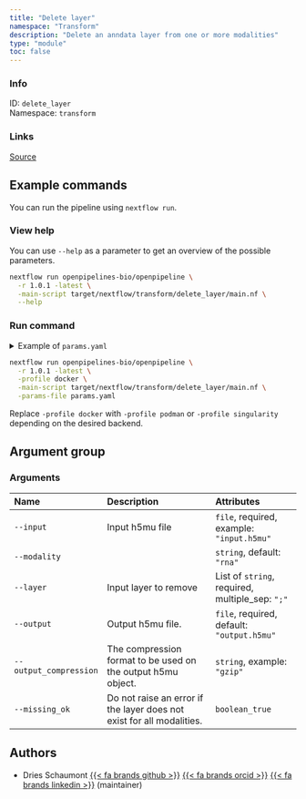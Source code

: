 ```yaml
---
title: "Delete layer"
namespace: "Transform"
description: "Delete an anndata layer from one or more modalities"
type: "module"
toc: false
---
```


::: {.column-margin}

### Info

ID: `delete_layer`  
Namespace: `transform`

### Links
[Source](https://github.com/openpipelines-bio/openpipeline/blob/1.0.1/./src/transform/delete_layer){.btn-action .btn-sm .btn-info .btn role="button"}

:::



## Example commands

You can run the pipeline using `nextflow run`.

### View help

You can use `--help` as a parameter to get an overview of the possible parameters.

```bash
nextflow run openpipelines-bio/openpipeline \
  -r 1.0.1 -latest \
  -main-script target/nextflow/transform/delete_layer/main.nf \
  --help
```

### Run command

<details>
<summary>Example of `params.yaml`</summary>
```yaml
# Arguments
input: # please fill in - example: "input.h5mu"
modality: "rna"
layer: # please fill in - example: ["foo"]
# output: "$id.$key.output.h5mu"
# output_compression: "gzip"
missing_ok: false

# Nextflow input-output arguments
publish_dir: # please fill in - example: "output/"
# param_list: "my_params.yaml"
```
</details>

```bash
nextflow run openpipelines-bio/openpipeline \
  -r 1.0.1 -latest \
  -profile docker \
  -main-script target/nextflow/transform/delete_layer/main.nf \
  -params-file params.yaml
```

:::{.callout-note}
Replace `-profile docker` with `-profile podman` or `-profile singularity` depending on the desired backend.
:::

## Argument group

### Arguments

|Name                   |Description                                                           |Attributes                                      |
|:----------------------|:---------------------------------------------------------------------|:-----------------------------------------------|
|`--input`              |Input h5mu file                                                       |`file`, required, example: `"input.h5mu"`       |
|`--modality`           |                                                                      |`string`, default: `"rna"`                      |
|`--layer`              |Input layer to remove                                                 |List of `string`, required, multiple_sep: `";"` |
|`--output`             |Output h5mu file.                                                     |`file`, required, default: `"output.h5mu"`      |
|`--output_compression` |The compression format to be used on the output h5mu object.          |`string`, example: `"gzip"`                     |
|`--missing_ok`         |Do not raise an error if the layer does not exist for all modalities. |`boolean_true`                                  |

## Authors


  * Dries Schaumont [{{< fa brands github >}}](https://github.com/DriesSchaumont) [{{< fa brands orcid >}}](https://orcid.org/0000-0002-4389-0440) [{{< fa brands linkedin >}}](https://linkedin.com/in/dries-schaumont) (maintainer)
